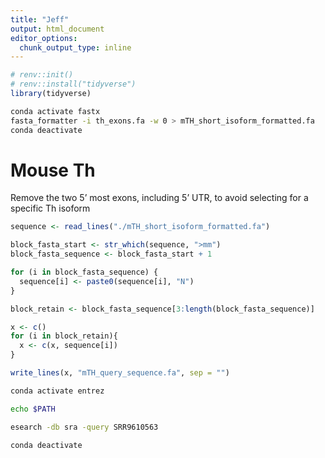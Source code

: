```yaml
---
title: "Jeff"
output: html_document
editor_options: 
  chunk_output_type: inline
---
```


```r
# renv::init()
# renv::install("tidyverse")
library(tidyverse)
```


```bash
conda activate fastx
fasta_formatter -i th_exons.fa -w 0 > mTH_short_isoform_formatted.fa
conda deactivate

```


# Mouse Th

Remove the two 5' most exons, including 5' UTR, to avoid selecting for a specific Th isoform
```r
sequence <- read_lines("./mTH_short_isoform_formatted.fa")

block_fasta_start <- str_which(sequence, ">mm")
block_fasta_sequence <- block_fasta_start + 1

for (i in block_fasta_sequence) {
  sequence[i] <- paste0(sequence[i], "N")
}

block_retain <- block_fasta_sequence[3:length(block_fasta_sequence)]

x <- c()
for (i in block_retain){
  x <- c(x, sequence[i])
}

write_lines(x, "mTH_query_sequence.fa", sep = "")


```





```bash
conda activate entrez

echo $PATH

esearch -db sra -query SRR9610563

conda deactivate

```





